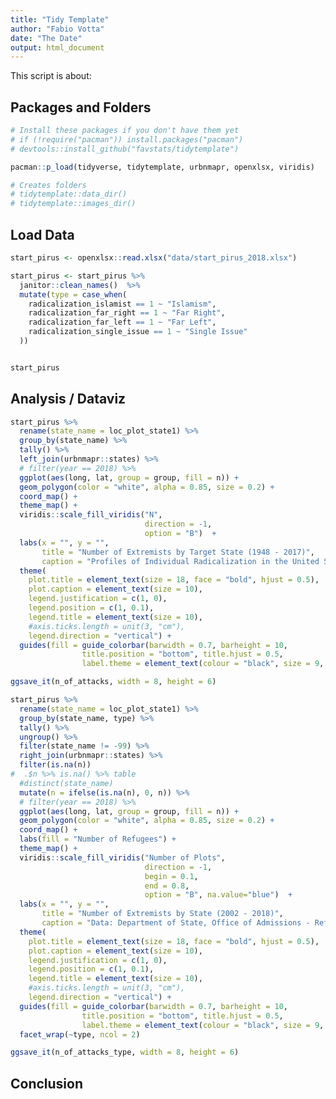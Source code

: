 ```yaml
---
title: "Tidy Template"
author: "Fabio Votta"
date: "The Date"
output: html_document
---
```


This script is about:



## Packages and Folders

```r
# Install these packages if you don't have them yet
# if (!require("pacman")) install.packages("pacman")
# devtools::install_github("favstats/tidytemplate")

pacman::p_load(tidyverse, tidytemplate, urbnmapr, openxlsx, viridis)

# Creates folders
# tidytemplate::data_dir()
# tidytemplate::images_dir()
```


## Load Data

```r
start_pirus <- openxlsx::read.xlsx("data/start_pirus_2018.xlsx")

start_pirus <- start_pirus %>% 
  janitor::clean_names()  %>% 
  mutate(type = case_when(
    radicalization_islamist == 1 ~ "Islamism",
    radicalization_far_right == 1 ~ "Far Right",
    radicalization_far_left == 1 ~ "Far Left",
    radicalization_single_issue == 1 ~ "Single Issue"
  ))


start_pirus

```


## Analysis / Dataviz

```r

start_pirus %>% 
  rename(state_name = loc_plot_state1) %>% 
  group_by(state_name) %>% 
  tally() %>% 
  left_join(urbnmapr::states) %>%
  # filter(year == 2018) %>% 
  ggplot(aes(long, lat, group = group, fill = n)) +
  geom_polygon(color = "white", alpha = 0.85, size = 0.2) +
  coord_map() +
  theme_map() +
  viridis::scale_fill_viridis("N", 
                              direction = -1,
                              option = "B")  +
  labs(x = "", y = "",
       title = "Number of Extremists by Target State (1948 - 2017)",
       caption = "Profiles of Individual Radicalization in the United States (PIRUS)") +
  theme(
    plot.title = element_text(size = 18, face = "bold", hjust = 0.5),
    plot.caption = element_text(size = 10),
    legend.justification = c(1, 0),
    legend.position = c(1, 0.1),
    legend.title = element_text(size = 10), 
    #axis.ticks.length = unit(3, "cm"),
    legend.direction = "vertical") +
  guides(fill = guide_colorbar(barwidth = 0.7, barheight = 10,
                title.position = "bottom", title.hjust = 0.5,
                label.theme = element_text(colour = "black", size = 9, angle = 0)))

ggsave_it(n_of_attacks, width = 8, height = 6)
```


```r
start_pirus %>% 
  rename(state_name = loc_plot_state1) %>% 
  group_by(state_name, type) %>% 
  tally() %>%
  ungroup() %>%
  filter(state_name != -99) %>%
  right_join(urbnmapr::states) %>%
  filter(is.na(n))
#  .$n %>% is.na() %>% table
  #distinct(state_name)
  mutate(n = ifelse(is.na(n), 0, n)) %>%
  # filter(year == 2018) %>% 
  ggplot(aes(long, lat, group = group, fill = n)) +
  geom_polygon(color = "white", alpha = 0.85, size = 0.2) +
  coord_map() +
  labs(fill = "Number of Refugees") +
  theme_map() +
  viridis::scale_fill_viridis("Number of Plots", 
                              direction = -1,
                              begin = 0.1,
                              end = 0.8,
                              option = "B", na.value="blue")  +
  labs(x = "", y = "",
       title = "Number of Extremists by State (2002 - 2018)",
       caption = "Data: Department of State, Office of Admissions - Refugee Processing Center   \nTotal accepted Refugees in Timerange: 943.338\n   favstats.eu; @favstats   ") +
  theme(
    plot.title = element_text(size = 18, face = "bold", hjust = 0.5),
    plot.caption = element_text(size = 10),
    legend.justification = c(1, 0),
    legend.position = c(1, 0.1),
    legend.title = element_text(size = 10), 
    #axis.ticks.length = unit(3, "cm"),
    legend.direction = "vertical") +
  guides(fill = guide_colorbar(barwidth = 0.7, barheight = 10,
                title.position = "bottom", title.hjust = 0.5,
                label.theme = element_text(colour = "black", size = 9, angle = 0))) +
  facet_wrap(~type, ncol = 2)

ggsave_it(n_of_attacks_type, width = 8, height = 6)
```



## Conclusion